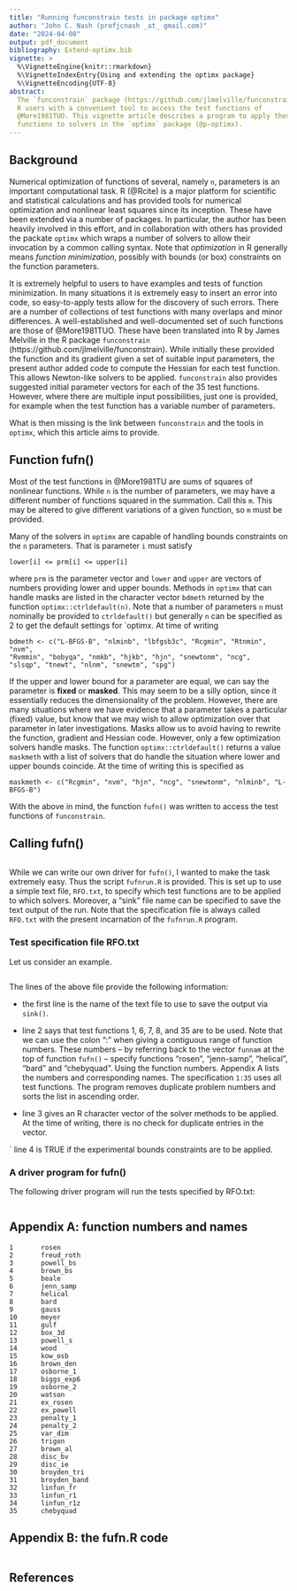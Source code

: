 ```yaml
---
title: "Running funconstrain tests in package optimx"
author: "John C. Nash (profjcnash _at_ gmail.com)"
date: "2024-04-08"
output: pdf_document
bibliography: Extend-optimx.bib
vignette: >
  %\VignetteEngine{knitr::rmarkdown}
  %\VignetteIndexEntry{Using and extending the optimx package}
  %\VignetteEncoding{UTF-8}
abstract:
  The `funconstrain` package (https://github.com/jlmelville/funconstrain) provides
  R users with a convenient tool to access the test functions of 
  @More1981TUO. This vignette article describes a program to apply these test
  functions to solvers in the `optimx` package (@p-optimx).
---
```


## Background

Numerical optimization of functions of several, namely `n`, parameters is an important computational
task. R (@Rcite) is a major platform for scientific and statistical calculations and
has provided tools for numerical optimization and nonlinear least squares since its
inception. These have been extended via a number of packages. In particular, the author
has been heavily involved in this effort, and in collaboration with others has 
provided the packate `optimx` which wraps a number of solvers to allow their 
invocation by a common calling syntax. Note that *optimization* in R generally 
means *function minimization*, possibly with bounds (or box) constraints on the
function parameters.

It is extremely helpful to users to have examples and tests of function minimization.
In many situations it is extremely easy to insert an error into code, so easy-to-apply
tests allow for the discovery of such errors. There are a number of collections of
test functions with many overlaps and minor differences. A well-established and
well-documented set of such functions are those of  @More1981TUO. These have been
translated into R by James Melville in the R package
`funconstrain` (https://github.com/jlmelville/funconstrain). While initially
these provided the function and its gradient given a set of suitable input 
parameters, the present author added code to compute the Hessian for each test
function. This allows Newton-like solvers to be applied. `funconstrain` also 
provides suggested initial parameter vectors for each of the 35 test functions.
However, where there are multiple input possibilities, just one is provided, for
example when the test function has a variable number of parameters.

What is then missing is the link between `funconstrain` and the tools in `optimx`,
which this article aims to provide.

## Function fufn()

Most of the test functions in @More1981TU are sums of squares of nonlinear functions.
While `n` is the number of parameters, we may have a different number of functions
squared in the summation. Call this `m`. This may be altered to give different
variations of a given function, so `m` must be provided. 

Many of the solvers in `optimx` are capable of handling bounds constraints on 
the `n` parameters. That is parameter `i` must satisfy

`            lower[i] <= prm[i] <= upper[i] `

where `prm` is the parameter vector and `lower` and `upper` are vectors of 
numbers providing lower and upper bounds. Methods in `optimx` that can handle
masks are listed in the character vector `bdmeth` returned by the 
function `optimx::ctrldefault(n)`. Note that a number of parameters `n` must
nominally be provided to `ctrldefault()` but generally `n` can be specified
as 2 to get the default settings for `optimx. At time of writing

`      bdmeth <- c("L-BFGS-B", "nlminb", "lbfgsb3c", "Rcgmin", "Rtnmin", "nvm",` \
`                "Rvmmin", "bobyqa", "nmkb", "hjkb", "hjn", "snewtonm", "ncg",` \
`                "slsqp", "tnewt", "nlnm", "snewtm", "spg")`


If the upper and lower bound for a
parameter are equal, we can say the parameter is **fixed** or **masked**. This
may seem to be a silly option, since it essentially reduces the dimensionality
of the problem. However, there are many situations where we have evidence that
a parameter takes a particular (fixed) value, but know that we may wish to allow
optimization over that parameter in later investigations. Masks allow us to 
avoid having to rewrite the function, gradient and Hessian code. However, only
a few optimization solvers handle masks. The function `optimx::ctrldefault()`
returns a value `maskmeth` with a list of solvers that do handle the situation
where lower and upper bounds coincide. At the time of writing this is specified 
as

`maskmeth <- c("Rcgmin", "nvm", "hjn", "ncg", "snewtonm", "nlminb", "L-BFGS-B") `

With the above in mind, the function `fufn()` was written to access the test 
functions of `funconstrain`.

## Calling fufn()

```r
```

While we can write our own driver for `fufn()`, I wanted to make the task extremely
easy. Thus the script `fufnrun.R` is provided. This is set up to use a simple 
text file, `RFO.txt`, to specify which test functions are to be applied 
to which solvers. Moreover, a "sink" file name can be specified to save 
the text output of the run. Note that the specification file is always called
`RFO.txt` with the present incarnation of the `fufnrun.R` program.

### Test specification file RFO.txt

Let us consider an example.

```text
```

The lines of the above file provide the following information:

- the first line is the name of the text file to use to save the output via 
  `sink()`.

- line 2 says that test functions 1, 6, 7, 8, and 35 are to be used. Note that we
can use the colon ":" when giving a contiguous range of function numbers. These
numbers -- by referring back to the vector `funnam` at the top of function `fufn()` --
specify functions "rosen", "jenn-samp", "helical", "bard" and "chebyquad". Using
the function numbers. Appendix A lists the numbers and corresponding names. The
specification `1:35` uses all test functions. The program removes duplicate
problem numbers and sorts the list in ascending order.

- line 3 gives an R character vector of the solver methods to be applied.
  At the time of writing, there is no check for duplicate entries in the
  vector.
  
` line 4 is TRUE if the experimental bounds constraints are to be applied.

### A driver program for fufn()

The following driver program will run the tests specified by RFO.txt:

```r
```

## Appendix A: function numbers and names

```
1       rosen 
2       freud_roth 
3       powell_bs 
4       brown_bs 
5       beale 
6       jenn_samp 
7       helical 
8       bard 
9       gauss 
10      meyer 
11      gulf 
12      box_3d 
13      powell_s 
14      wood 
15      kow_osb 
16      brown_den 
17      osborne_1 
18      biggs_exp6 
19      osborne_2 
20      watson 
21      ex_rosen 
22      ex_powell 
23      penalty_1 
24      penalty_2 
25      var_dim 
26      trigon 
27      brown_al 
28      disc_bv 
29      disc_ie 
30      broyden_tri 
31      broyden_band 
32      linfun_fr 
33      linfun_r1 
34      linfun_r1z 
35      chebyquad 
```

## Appendix B: the fufn.R code

```r
```



## References